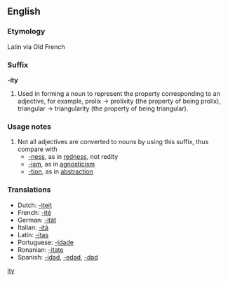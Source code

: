 ==English==
===Etymology===
Latin via Old French

===Suffix===
'''-ity'''
# Used in forming a noun to represent the property corresponding to an adjective, for example, prolix -> prolixity (the property of being prolix), triangular -> triangularity (the property of being triangular).

===Usage notes===
#Not all adjectives are converted to nouns by using this suffix, thus compare with
#*[[-ness]], as in [[redness]], not redity
#*[[-ism]], as in [[agnosticism]]
#*[[-tion]], as in [[abstraction]]
[[Category:English suffixes|ity]]

===Translations===
{{top}}
*Dutch: [[-iteit]] {{f}}
*French: [[-ité]] {{f}}
*German: [[-ität]] {{f}}
*Italian: [[-ità]] {{f}}
*Latin: [[-itas]] {{f}}
*Portuguese: [[-idade]] {{f}}
*Ronanian: [[-itate]] {{f}}
*Spanish: [[-idad]], [[-edad]], [[-dad]] {{f}}
{{bottom}}